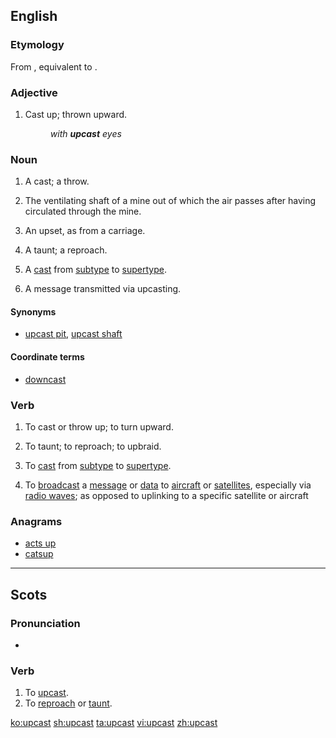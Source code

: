 ==English==

===Etymology===
From {{etyl|enm|en}} {{term|upcasten|lang=enm}}, equivalent to {{prefix|up|cast}}.

===Adjective===
{{en-adj}}

# Cast up; thrown upward.
#: ''with '''upcast''' eyes''
#: {{rfquotek|Joseph Addison}}

===Noun===
{{en-noun}}

# {{context|bowling|lang=en}} A cast; a throw.
#: {{rfquotek|Shakespeare}}
# {{context|mining|lang=en}} The ventilating shaft of a mine out of which the air passes after having circulated through the mine.
# {{context|Scotland|lang=en}} An upset, as from a carriage. 
# {{context|Scotland|lang=en}} A taunt; a reproach.
#: {{rfquotek|Sir Walter Scott}}
# {{context|computing|lang=en}} A [[cast]] from [[subtype]] to [[supertype]].
# A message transmitted via upcasting.

====Synonyms====
* {{sense|mining}} [[upcast pit]], [[upcast shaft]]

====Coordinate terms====
* {{sense|mining}} [[downcast]]

===Verb===
{{en-verb|upcasts|upcasting|'''[[upcast]]''' or '''[[upcasted]]'''}}

# {{context|transitive|obsolete|lang=en}} To cast or throw up; to turn upward.
# {{context|transitive|Scotland|lang=en}} To taunt; to reproach; to upbraid.
# {{context|transitive|computing|lang=en}} To [[cast]] from [[subtype]] to [[supertype]].
# To [[broadcast]] a [[message]] or [[data]] to [[aircraft]] or [[satellites]], especially via [[radio waves]]; as opposed to uplinking to a specific satellite or aircraft

===Anagrams===
* [[acts up#English|acts up]]
* [[catsup#English|catsup]]

----

==Scots==

===Pronunciation===
* {{IPA|/ʌpˈkast/|lang=sco}}

===Verb===
{{sco-verb|upcasts|upcastin|upcast|upcast}}

# To [[#English|upcast]].
# To [[reproach]] or [[taunt]].

[[ko:upcast]]
[[sh:upcast]]
[[ta:upcast]]
[[vi:upcast]]
[[zh:upcast]]